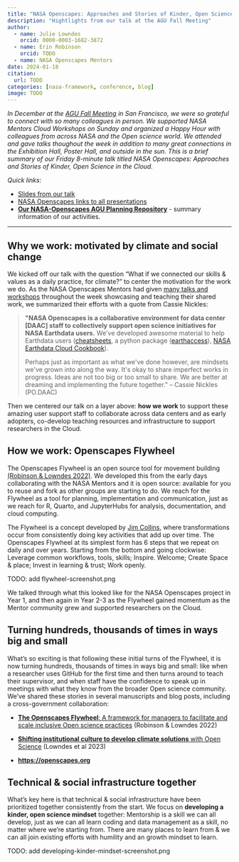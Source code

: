 ```yaml
---
title: "NASA Openscapes: Approaches and Stories of Kinder, Open Science in the Cloud"
description: "Hightlights from our talk at the AGU Fall Meeting"
author:
  - name: Julie Lowndes 
    orcid: 0000-0003-1682-3872
  - name: Erin Robinson
    orcid: TODO
  - name: NASA Openscapes Mentors
date: 2024-01-18
citation: 
  url: TODO
categories: [nasa-framework, conference, blog]
image: TODO
---
```


*In December at the [AGU Fall Meeting](https://agu.confex.com/agu/fm23/meetingapp.cgi/Home/0) in San Francisco, we were so grateful to connect with so many colleagues in person. We supported NASA Mentors Cloud Workshops on Sunday and organized a Happy Hour with colleagues from across NASA and the Open science world. We attended and gave talks thoughout the week in addition to many great connections in the Exhibition Hall, Poster Hall, and outside in the sun. This is a brief summary of our Friday 8-minute talk titled NASA Openscapes: Approaches and Stories of Kinder, Open Science in the Cloud.*

*Quick links:*

-   [Slides from our talk](https://docs.google.com/presentation/d/1RPPgWDqoA9Ppyk0pXpY717xqKSwLr_5Ek4-nEOoYBGw/edit?usp=sharing)
-   [NASA Openscapes links to all presentations](https://nasa-openscapes.github.io/about.html#slides)
-   [**Our NASA-Openscapes AGU Planning Repository**](https://NASA-Openscapes.github.io/2023-planning-agu) - summary information of our activities.

------------------------------------------------------------------------

## Why we work: motivated by climate and social change

We kicked off our talk with the question "What if we connected our skills & values as a daily practice, for climate?" to center the motivation for the work we do. As the NASA Openscapes Mentors had given [many talks and workshops](https://openscapes.org/blog/2023-12-10-agu-fall-meeting/) throughout the week showcasing and teaching their shared work, we summarized their efforts with a quote from Cassie Nickles:

> **\"NASA Openscapes is a collaborative environment for data center \[DAAC\] staff to collectively support open science initiatives for NASA Earthdata users.** We\'ve developed awesome material to help Earthdata users ([cheatsheets](https://nasa-openscapes.github.io/earthdata-cloud-cookbook/cheatsheets.html), a python package ([earthaccess](https://nsidc.github.io/earthaccess/tutorials/demo/)), [NASA Earthdata Cloud Cookbook](https://nasa-openscapes.github.io/earthdata-cloud-cookbook/)).
>
> Perhaps just as important as what we\'ve done however, are mindsets we\'ve grown into along the way. It\'s okay to share imperfect works in progress. Ideas are not too big or too small to share. We are better at dreaming and implementing the future together.\" -- Cassie Nickles (PO.DAAC)

Then we centered our talk on a layer above: **how we work** to support these amazing user support staff to collaborate across data centers and as early adopters, co-develop teaching resources and infrastructure to support researchers in the Cloud.

## How we work: O**penscapes Flywheel**

The Openscapes Flywheel is an open source tool for movement building [(Robinson & Lowndes 2022)](https://eartharxiv.org/repository/view/4560/). We developed this from the early days collaborating with the NASA Mentors and it is open source: available for you to reuse and fork as other groups are starting to do. We reach for the Flywheel as a tool for planning, implementation and communication, just as we reach for R, Quarto, and JupyterHubs for analysis, documentation, and cloud computing.

The Flywheel is a concept developed by [Jim Collins](https://www.jimcollins.com/concepts/the-flywheel.html), where transformations occur from consistently doing key activities that add up over time. The Openscapes Flywheel at its simplest form has 6 steps that we repeat on daily and over years. Starting from the bottom and going clockwise: Leverage common workflows, tools, skills; Inspire. Welcome; Create Space & place; Invest in learning & trust; Work openly.

TODO: add flywheel-screenshot.png

We talked through what this looked like for the NASA Openscapes project in Year 1, and then again in Year 2-3 as the Flywheel gained momentum as the Mentor community grew and supported researchers on the Cloud.

## **Turning hundreds, thousands of times in ways big and small**

What's so exciting is that following these initial turns of the Flywheel, it is now turning hundreds, thousands of times in ways big and small: like when a researcher uses GitHub for the first time and then turns around to teach their supervisor, and when staff have the confidence to speak up in meetings with what they know from the broader Open science community. We've shared these stories in several manuscripts and blog posts, including a cross-government collaboration:

-   [**The Openscapes Flywheel**: A framework for managers to facilitate and scale inclusive Open science practices](https://eartharxiv.org/repository/view/4560/) (Robinson & Lowndes 2022)

-   [**Shifting institutional culture to develop climate solutions** with Open Science](https://eartharxiv.org/repository/view/5948/) (Lowndes et al 2023)

-   [**https://openscapes.org**](https://openscapes.org)

## Technical & social infrastructure together 

What's key here is that technical & social infrastructure have been prioritized together consistently from the start. We focus on **developing a kinder, open science mindset** together: Mentorship is a skill we can all develop, just as we can all learn coding and data management as a skill, no matter where we're starting from. There are many places to learn from & we can all join existing efforts with humility and an growth mindset to learn.

TODO: add developing-kinder-mindset-screenshot.png
